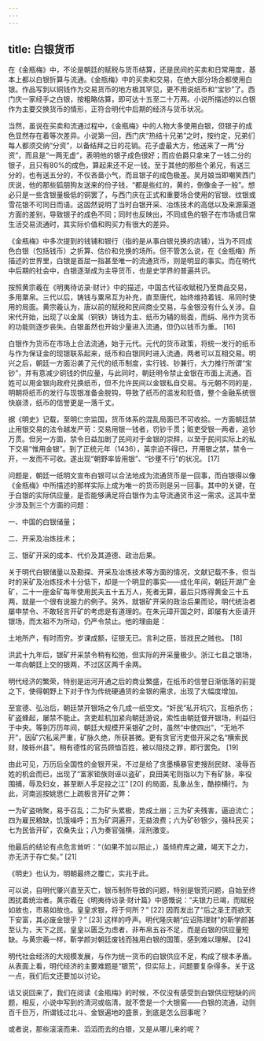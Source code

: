 ```yaml
---
---
---
```

title: 白银货币
---




在《金瓶梅》中，不论是朝廷的赋税与货币结算，还是民间的买卖和日常用度，基本上都以白银折算与流通。《金瓶梅》中的买卖和交易，在绝大部分场合都使用白银。作品写到以铜钱作为交易货币的地方极其罕见，更不用说纸币和“宝钞”了。西门庆一家经手之白银，按粗略估算，即可达十五至二十万两。小说所描述的以白银作为主要交换货币的情形，正符合明代中后期的经济与货币状况。

当然，虽说在买卖和流通过程中，《金瓶梅》中的人物大多使用白银，但银子的成色显然存在着等次差异。小说第一回，西门庆“热结十兄弟”之时，按约定，兄弟们每人都须交纳“分资”，以备结拜之日的花销。花子虚最大方，他送来了一两“分资”，而且是“一两无虚”，表明他的银子成色很好；而应伯爵只拿来了一钱二分的银子，且只有80%的成色，算起来还不足一钱。至于其他的那些个弟兄，有送三分的，也有送五分的，不仅吝啬小气，而且银子的成色极差。吴月娘当即嘲笑西门庆说，他的那些狐朋狗友送来的份子钱，“都是些红的，黄的，倒像金子一般”。想必只是一些含银量极低的铜罢了，与西门庆在正式和重要场合使用的官银、纹银或雪花银不可同日而语。这固然说明了当时白银开采、冶炼技术的高低以及来源渠道方面的差别，导致银子的成色不同；同时也反映出，不同成色的银子在市场或日常生活交易流通时，其实际价值和购买力有很大的差异。

《金瓶梅》中多次提到的钱铺和银行（指的是从事白银兑换的店铺），当为不同成色白银（包括钱币）之折算、估价和兑换的场所。但不管怎么说，在《金瓶梅》所描述的世界里，白银是首屈一指甚至唯一的流通货币，则是明显的事实。而在明代中后期的社会中，白银逐渐成为主导货币，也是史学界的普遍共识。

按照黄宗羲在《明夷待访录·财计》中的描述，中国古代征收赋税乃至商品交易，多用粟帛。三代以后，铸钱与粟帛互为补充，直至唐代，始终维持着钱、帛同时使用的局面。黄宗羲认为，唐以前的赋税和民间商业交易，与金银没有什么关涉。自宋代开始，出现了以金属（铜铁）铸钱为主、纸币为辅的局面，而绢、帛作为货币的功能则逐步丧失。白银虽然也开始少量进入流通，但仍以钱币为重。 [16]

白银作为货币在市场上合法流通，始于元代。元代的货币政策，将统一发行的纸币与作为保证金的现银联系起来，纸币和白银同时进入流通，两者可以互相交易。明兴之后，朝廷一方面沿袭了元代的纸币制度，实行钱、钞兼行，大力推行所谓“宝钞”，并有意减少铜钱的供应量，与此同时，朝廷明令禁止金银在市面上流通。百姓可以用金银向政府兑换纸币，但不允许民间以金银私自交易。与元朝不同的是，明朝将纸币的发行与现银准备金脱钩，导致了纸币的滥发和贬值，整个金融系统很快崩溃，纸币的信誉更是一落千丈。

据《明史》记载，至明仁宗监国，货币体系的混乱局面已不可收拾。一方面朝廷禁止用银交易的法令越发严苛：交易用银一钱者，罚钞千贯；赃吏受银一两者，追钞万贯。但另一方面，禁令日益加剧了民间对于金银的崇拜，以至于民间实际上的私下交易“惟用金银”。到了正统元年（1436），英宗迫不得已，开用银之禁，禁令一开，一发而不可收。遂出现“朝野率皆用银”、“钞壅不行”的状况。 [17]

问题是，朝廷一纸明文宣布白银可以合法地成为流通货币是一回事，而白银得以像《金瓶梅》中所描述的那样实际上成为唯一的货币则是另一回事。其中的关键，在于白银的实际供应量，是否能够满足将白银作为主导流通货币这一需求。这其中至少涉及到三个方面的问题：

一、中国的白银储量；

二、开采及冶炼技术；

三、银矿开采的成本、代价及其道德、政治后果。

关于明代白银储量以及勘探、开采及冶炼技术等方面的情况，文献记载不多，但当时的采矿及冶炼技术十分低下，却是一个明显的事实——成化年间，朝廷开湖广金矿，二十一座金矿每年使用民夫五十五万人，死者无算，最后只炼得黄金三十五两，就是一个很有说服力的例子。另外，就银矿开采的政治后果而论，明代统治者屡申禁令、不敢轻言开矿的考虑是有道理的。在朱元璋开国之时，即屡有大臣请开银场，而太祖不为所动，仍严令禁止。他的理由是：

土地所产，有时而穷。岁课成额，征银无已。言利之臣，皆戕民之贼也。 [18]

洪武十九年后，银矿开采禁令稍有松弛，但实际的开采量极少。浙江七县之银场，一年向朝廷上交的银两，不过区区两千余两。

明代经济的繁荣，特别是运河开通之后的商业繁盛，在纸币的信誉日渐低落的前提之下，使得朝野上下对于作为传统硬通货的金银的需求，出现了大幅度增加。

至宣德、弘治后，朝廷禁开银场之令几成一纸空文。“奸民”私开坑穴，互相杀伤；矿盗蜂起，屡禁不能止。贪吏趁机加紧向朝廷游说，索性由朝廷督开银场，利益归于中央。等到万历年间，朝廷大规模开采银矿之时，虽然“中使四出”，“无地不开”，因矿穴私采严重，矿脉久绝，所获甚微。更有贪官污吏借开采之名“横索民财，陵轹州县”。稍有德性的官员顾恤百姓，被以阻挠之罪，即行罢免。 [19]

由此可见，万历后全国性的金银开采，不过是给了贪墨横暴官吏搜刮民财、凌辱百姓的机会而已，出现了“富家钜族则诬以盗矿，良田美宅则指以为下有矿脉，率役围捕，辱及妇女，甚至断人手足投之江” [20] 的局面，乱象丛生，酷掠横行。为此，河南巡按姚思仁上疏极言开矿之弊：

一为矿盗哨聚，易于召乱；二为矿头累极，势成土崩；三为矿夫残害，逼迫流亡；四为雇民粮缺，饥饿噪呼；五为矿洞遍开，无益浪费；六为矿砂银少，强科民买；七为民皆开矿，农桑失业；八为奏官强横，淫刑激变。

他最后的结论有点危言耸听：“（如果不加以阻止，）虽倾府库之藏，竭天下之力，亦无济于存亡矣。” [21]

《明史》也认为，明朝最终之覆亡，实兆于此。

可以说，自明代肇兴直至灭亡，银币制所导致的问题，特别是银荒问题，自始至终困扰着统治者。黄宗羲在《明夷待访录·财计篇》中感慨说：“夫银力已竭，而赋税如故也，市易如故也。皇皇求银，将于何所？” [22] 因而发出了“后之圣王而欲天下安富，其必废金银乎？” [23] 这样的呼声。明代隆庆朝“应诏陈理财”的靳学颜甚至认为，天下之民，皇皇以匮乏为虑者，非布帛五谷不足，而是白银的供应量短缺。与黄宗羲一样，靳学颜对朝廷废钱而独用白银的国策，感到难以理解。 [24]

明代社会经济的大规模发展，与作为统一货币的白银供应不足，构成了根本矛盾。从表面上看，明代经济的主要难题是“银荒”，但实际上，问题要复杂得多。关于这一点，我们后文还要加以讨论。

话又说回来了，我们在阅读《金瓶梅》的时候，不仅没有感受到白银供应短缺的问题，相反，小说中写到的清河或临清，就不啻是一个大银窖——白银的流通，动则百千巨万，所谓钱过北斗、金银遍地的盛景，到底是怎么回事呢？

或者说，那些滚滚而来、滔滔而去的白银，又是从哪儿来的呢？
